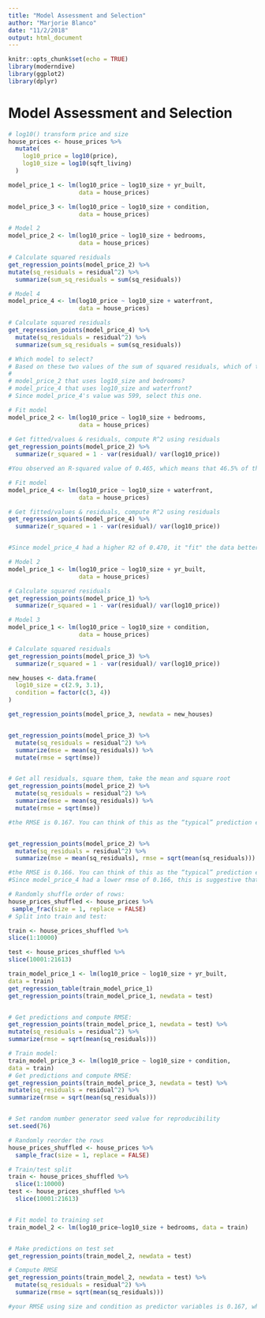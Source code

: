 ```yaml
---
title: "Model Assessment and Selection"
author: "Marjorie Blanco"
date: "11/2/2018"
output: html_document
---
```


```r
knitr::opts_chunk$set(echo = TRUE)
library(moderndive)
library(ggplot2)
library(dplyr)
```

# Model Assessment and Selection

```r
# log10() transform price and size
house_prices <- house_prices %>%
  mutate(
    log10_price = log10(price),
    log10_size = log10(sqft_living)
  )

model_price_1 <- lm(log10_price ~ log10_size + yr_built,
                    data = house_prices)

model_price_3 <- lm(log10_price ~ log10_size + condition,
                    data = house_prices)

# Model 2
model_price_2 <- lm(log10_price ~ log10_size + bedrooms, 
                    data = house_prices)

# Calculate squared residuals
get_regression_points(model_price_2) %>%
mutate(sq_residuals = residual^2) %>%
  summarize(sum_sq_residuals = sum(sq_residuals))

# Model 4
model_price_4 <- lm(log10_price ~ log10_size + waterfront, 
                    data = house_prices)

# Calculate squared residuals
get_regression_points(model_price_4) %>%
  mutate(sq_residuals = residual^2) %>%
  summarize(sum_sq_residuals = sum(sq_residuals))

# Which model to select?
# Based on these two values of the sum of squared residuals, which of these two models do you think is "better", and hence which would you select?
# 
# model_price_2 that uses log10_size and bedrooms?
# model_price_4 that uses log10_size and waterfront?
# Since model_price_4's value was 599, select this one.

# Fit model
model_price_2 <- lm(log10_price ~ log10_size + bedrooms,
                    data = house_prices)
                    
# Get fitted/values & residuals, compute R^2 using residuals
get_regression_points(model_price_2) %>%
  summarize(r_squared = 1 - var(residual)/ var(log10_price))

#You observed an R-squared value of 0.465, which means that 46.5% of the total variability of the outcome variable log base 10 price can be explained by this model.

# Fit model
model_price_4 <- lm(log10_price ~ log10_size + waterfront,
                    data = house_prices)

# Get fitted/values & residuals, compute R^2 using residuals
get_regression_points(model_price_4) %>% 
  summarize(r_squared = 1 - var(residual)/ var(log10_price))


#Since model_price_4 had a higher R2 of 0.470, it "fit" the data better.
```


```r
# Model 2
model_price_1 <- lm(log10_price ~ log10_size + yr_built, 
                    data = house_prices)

# Calculate squared residuals
get_regression_points(model_price_1) %>%
  summarize(r_squared = 1 - var(residual)/ var(log10_price))

# Model 3
model_price_1 <- lm(log10_price ~ log10_size + condition, 
                    data = house_prices)

# Calculate squared residuals
get_regression_points(model_price_3) %>%
  summarize(r_squared = 1 - var(residual)/ var(log10_price))

new_houses <- data.frame(
  log10_size = c(2.9, 3.1),
  condition = factor(c(3, 4))
)

get_regression_points(model_price_3, newdata = new_houses)


get_regression_points(model_price_3) %>%
  mutate(sq_residuals = residual^2) %>%
  summarize(mse = mean(sq_residuals)) %>%
  mutate(rmse = sqrt(mse))


# Get all residuals, square them, take the mean and square root
get_regression_points(model_price_2) %>%
  mutate(sq_residuals = residual^2) %>%
  summarize(mse = mean(sq_residuals)) %>% 
  mutate(rmse = sqrt(mse))

#the RMSE is 0.167. You can think of this as the “typical” prediction error this model makes.


get_regression_points(model_price_2) %>%
  mutate(sq_residuals = residual^2) %>%
  summarize(mse = mean(sq_residuals), rmse = sqrt(mean(sq_residuals)))

#the RMSE is 0.166. You can think of this as the “typical” prediction error this model makes.
#Since model_price_4 had a lower rmse of 0.166, this is suggestive that this model has better preditive power.

# Randomly shuffle order of rows:
house_prices_shuffled <- house_prices %>%
 sample_frac(size = 1, replace = FALSE)
# Split into train and test:

train <- house_prices_shuffled %>%
slice(1:10000)

test <- house_prices_shuffled %>%
slice(10001:21613)

train_model_price_1 <- lm(log10_price ~ log10_size + yr_built,
data = train)
get_regression_table(train_model_price_1)
get_regression_points(train_model_price_1, newdata = test)


# Get predictions and compute RMSE:
get_regression_points(train_model_price_1, newdata = test) %>%
mutate(sq_residuals = residual^2) %>%
summarize(rmse = sqrt(mean(sq_residuals)))

# Train model:
train_model_price_3 <- lm(log10_price ~ log10_size + condition,
data = train)
# Get predictions and compute RMSE:
get_regression_points(train_model_price_3, newdata = test) %>%
mutate(sq_residuals = residual^2) %>%
summarize(rmse = sqrt(mean(sq_residuals)))


# Set random number generator seed value for reproducibility
set.seed(76)

# Randomly reorder the rows
house_prices_shuffled <- house_prices %>% 
  sample_frac(size = 1, replace = FALSE)

# Train/test split
train <- house_prices_shuffled %>%
  slice(1:10000)
test <- house_prices_shuffled %>%
  slice(10001:21613)


# Fit model to training set
train_model_2 <- lm(log10_price~log10_size + bedrooms, data = train)


# Make predictions on test set
get_regression_points(train_model_2, newdata = test)

# Compute RMSE
get_regression_points(train_model_2, newdata = test) %>% 
  mutate(sq_residuals = residual^2) %>%
  summarize(rmse = sqrt(mean(sq_residuals)))

#your RMSE using size and condition as predictor variables is 0.167, which is higher than 0.165 when you used size and year built! It seems the latter is marginally better!
```

